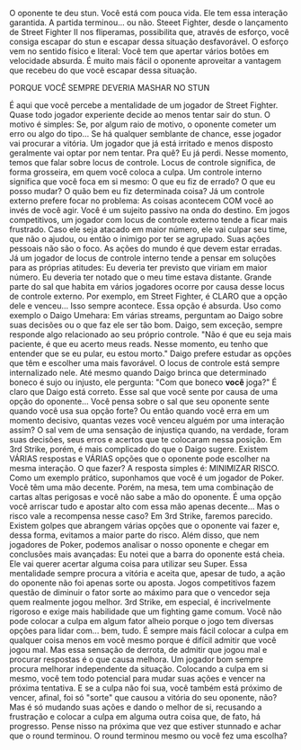 O oponente te deu stun. Você está com pouca vida. Ele tem essa interação
garantida. A partida terminou... ou não. Steeet Fighter, desde o lançamento
de Street Fighter II nos fliperamas, possibilita que, através de esforço,
você consiga escapar do stun e escapar dessa situação desfavorável. O 
esforço vem no sentido físico e literal: Você tem que apertar vários botões
em velocidade absurda. É muito mais fácil o oponente aproveitar a vantagem
que recebeu do que você escapar dessa situação.

PORQUE VOCÊ SEMPRE DEVERIA MASHAR NO STUN

 É aqui que você percebe a mentalidade de um jogador de Street Fighter.
Quase todo jogador experiente decide ao menos tentar sair do stun. O motivo
é simples: Se, por algum raio de motivo, o oponente cometer um erro ou algo
do tipo... Se há qualquer semblante de chance, esse jogador vai procurar a
vitória. Um jogador que já está irritado e menos disposto geralmente vai
optar por nem tentar. Pra quê? Eu já perdi.
 Nesse momento, temos que falar sobre locus de controle. Locus de controle
significa, de forma grosseira, em quem você coloca a culpa. Um controle
interno significa que você foca em si mesmo: O que eu fiz de errado? O que 
eu posso mudar? O quão bem eu fiz determinada coisa? Já um controle externo
prefere focar no problema: As coisas acontecem COM você ao invés de você 
agir. Você é um sujeito passivo na onda do destino.
 Em jogos competitivos, um jogador com locus de controle externo tende a
ficar mais frustrado. Caso ele seja atacado em maior número, ele vai culpar
seu time, que não o ajudou, ou então o inimigo por ter se agrupado. Suas
ações pessoais não são o foco. As ações do mundo é que devem estar erradas.
Já um jogador de locus de controle interno tende a pensar em soluções para
as próprias atitudes: Eu deveria ter previsto que viriam em maior número.
Eu deveria ter notado que o meu time estava distante.
 Grande parte do sal que habita em vários jogadores ocorre por causa desse
locus de controle externo. Por exemplo, em Street Fighter, é CLARO que a 
opção dele e venceu... Isso sempre acontece. Essa opção é absurda. Uso como
exemplo o  Daigo Umehara: Em várias streams, perguntam ao Daigo sobre suas 
decisões ou o que faz ele ser tão bom. Daigo, sem exceção, sempre responde
algo relacionado ao seu próprio controle. "Não é que eu seja mais paciente,
é que eu acerto meus reads. Nesse momento, eu tenho que entender que se eu 
pular, eu estou morto." Daigo prefere estudar as opções que têm e escolher
uma mais favorável. O locus de controle está sempre internalizado nele. Até
mesmo quando Daigo brinca que determinado boneco é sujo ou injusto, ele 
pergunta: "Com que boneco **você** joga?"
 É claro que Daigo está correto. Esse sal que você sente por causa de uma
opção do oponente... Você pensa sobre o sal que seu oponente sente quando
você usa sua opção forte? Ou então quando você erra em um momento decisivo,
quantas vezes você venceu alguém por uma interação assim? O sal vem de uma
sensação de injustiça quando, na verdade, foram suas decisões, seus erros e
acertos que te colocaram nessa posição.
 Em 3rd Strike, porém, é mais complicado do que o Daigo sugere. Existem
VÁRIAS respostas e VÁRIAS opções que o oponente pode escolher na mesma
interação. O que fazer? A resposta simples é: MINIMIZAR RISCO.
 Como um exemplo prático, suponhamos que você é um jogador de Poker. Você
têm uma mão decente. Porém, na mesa, tem uma combinação de cartas altas
perigosas e você não sabe a mão do oponente. É uma opção você arriscar tudo
e apostar alto com essa mão apenas decente... Mas o risco vale a recompensa
nesse caso? 
 Em 3rd Strike, faremos parecido. Existem golpes que abrangem várias opções
que o oponente vai fazer e, dessa forma, evitamos a maior parte do risco.
Além disso, que nem jogadores de Poker, podemos analisar o nosso oponente e
chegar em conclusões mais avançadas: Eu notei que a barra do oponente está
cheia. Ele vai querer acertar alguma coisa para utilizar seu Super. 
 Essa mentalidade sempre procura a vitória e aceita que, apesar de tudo, a
ação do oponente não foi apenas sorte ou aposta. Jogos competitivos fazem
questão de diminuir o fator sorte ao máximo para que o vencedor seja quem
realmente jogou melhor. 3rd Strike, em especial, é incrivelmente rigoroso e
exige mais habilidade que um fighting game comum. Você não pode colocar a
culpa em algum fator alheio porque o jogo tem diversas opções para lidar 
com... bem, tudo. 
 É sempre mais fácil colocar a culpa em qualquer coisa menos em você mesmo
porque é difícil admitir que você jogou mal. Mas essa sensação de derrota,
de admitir que jogou mal e procurar respostas é o que causa melhora. Um
jogador bom sempre procura melhorar independente da situação. Colocando a
culpa em si mesmo, você tem todo potencial para mudar suas ações e vencer
na próxima tentativa. E se a culpa não foi sua, você também está próximo de
vencer, afinal, foi só "sorte" que causou a vitória do seu oponente, não?
Mas é só mudando suas ações e dando o melhor de si, recusando a frustração
e colocar a culpa em alguma outra coisa que, de fato, há progresso.
 Pense nisso na próxima que vez que estiver stunnado e achar que o round
terminou. O round terminou mesmo ou você fez uma escolha?
